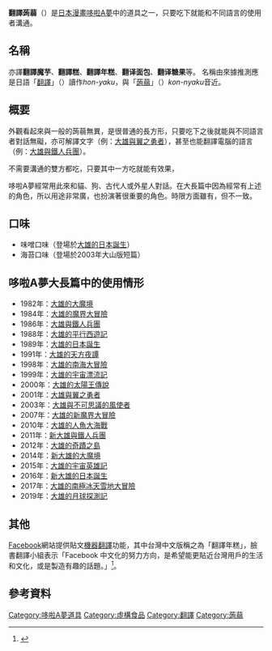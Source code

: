 {{pathnav|哆啦A夢|哆啦A夢道具列表}}
{{japanese|japanese=翻訳コンニャク|kana=ほんやくこんにゃく|romaji=Honyaku Konnyaku}}
'''翻譯蒟蒻'''（{{lang-ja|ほんやくコンニャク}}）是[[日本|日本]][[漫畫|漫畫]][[哆啦A夢|哆啦A夢]]中的道具之一，只要吃下就能和不同語言的使用者溝通。

==名稱==
亦譯'''翻譯魔芋'''、'''翻譯糕'''、'''翻譯年糕'''、'''翻译面包'''、'''翻译糖果'''等。
名稱由來據推測應是日語「[[翻譯|翻譯]]」（{{lang|ja|翻訳、ほんやく}}）讀作''hon-yaku''，與「[[蒟蒻|蒟蒻]]」（{{lang|ja|蒟蒻、コンニャク}}）''kon-nyaku''音近。

==概要==
外觀看起來與一般的蒟蒻無異，是很普通的長方形，只要吃下之後就能與不同語言者對話無礙，亦可解譯文字（例：[[大雄與翼之勇者|大雄與翼之勇者]]），甚至也能翻譯電腦的語言（例：[[大雄與鐵人兵團|大雄與鐵人兵團]]）。

不需要溝通的雙方都吃，只要其中一方吃就能有效果，{{Fact|甚至有時會出現一個人吃後，在場所有人皆生效的情況。|time=2017-08-22T14:33:21+00:00}}

哆啦A夢經常用此來和貓、狗、古代人或外星人對話。在大長篇中因為經常有上述的角色，所以用途非常廣，也扮演著很重要的角色。時限方面雖有，但不一致。

==口味==
*味噌口味（登場於[[大雄的日本誕生|大雄的日本誕生]]）
*海苔口味（登場於2003年大山版短篇）

==哆啦A夢大長篇中的使用情形==
*1982年：[[大雄的大魔境|大雄的大魔境]]
*1984年：[[大雄的魔界大冒險|大雄的魔界大冒險]]
*1986年：[[大雄與鐵人兵團|大雄與鐵人兵團]]
*1988年：[[大雄的平行西遊記|大雄的平行西遊記]]
*1989年：[[大雄的日本誕生|大雄的日本誕生]]
*1991年：[[大雄的天方夜譚|大雄的天方夜譚]]
*1998年：[[大雄的南海大冒險|大雄的南海大冒險]]
*1999年：[[大雄的宇宙漂流記|大雄的宇宙漂流記]]
*2000年：[[大雄的太陽王傳說|大雄的太陽王傳說]]
*2001年：[[大雄與翼之勇者|大雄與翼之勇者]]
*2003年：[[大雄與不可思議的風使者|大雄與不可思議的風使者]]
*2007年：[[大雄的新魔界大冒險|大雄的新魔界大冒險]]
*2010年：[[大雄的人魚大海戰|大雄的人魚大海戰]]
*2011年：[[新·大雄與鐵人兵團|新大雄與鐵人兵團]]
*2012年：[[大雄與奇跡之島~動物歷險記~|大雄的奇蹟之島]]
*2014年：[[新·大雄的大魔境|新大雄的大魔境]]
*2015年：[[大雄之宇宙英雄記|大雄的宇宙英雄記]]
*2016年：[[新·大雄的日本誕生|新大雄的日本誕生]]
*2017年：[[大雄的南極冰天雪地大冒險|大雄的南極冰天雪地大冒險]]
*2019年：[[大雄的月球探測記|大雄的月球探測記]]

==其他==
[[Facebook|Facebook]]網站提供貼文[[機器翻譯|機器翻譯]]功能，其中台灣中文版稱之為「翻譯年糕」，臉書翻譯小組表示「Facebook 中文化的努力方向，是希望能更貼近台灣用戶的生活和文化，或是製造有趣的話題。」<ref>{{cite news |author1=劉季清 |title=翻譯年糕不是惡搞？Facebook 回應了！ |url=https://3c.ltn.com.tw/news/21103 |accessdate=2021-08-19 |work=自由時報 |date=2015-10-22}}</ref>。

==參考資料==
{{reflist}}

{{哆啦A夢}}

{{DEFAULTSORT:ほん訳コンニャク}}
[[Category:哆啦A夢道具|Category:哆啦A夢道具]]
[[Category:虛構食品|Category:虛構食品]]
[[Category:翻譯|Category:翻譯]]
[[Category:蒟蒻|Category:蒟蒻]]